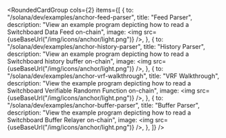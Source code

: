 
<RoundedCardGroup
  cols={2}
  items={[
    {
      to: "/solana/dev/examples/anchor-feed-parser",
      title: "Feed Parser",
      description:
        "View an example program depicting how to read a Switchboard Data Feed on-chain",
      image: <img src={useBaseUrl("/img/icons/anchor/light.png")} />,
    },
    {
      to: "/solana/dev/examples/anchor-history-parser",
      title: "History Parser",
      description:
        "View an example program depicting how to read a Switchboard history buffer on-chain",
      image: <img src={useBaseUrl("/img/icons/anchor/light.png")} />,
    },
    {
      to: "/solana/dev/examples/anchor-vrf-walkthrough",
      title: "VRF Walkthrough",
      description:
        "View the example program depicting how to read a Switchboard Verifiable Randomn Function on-chain",
      image: <img src={useBaseUrl("/img/icons/anchor/light.png")} />,
    },
    {
      to: "/solana/dev/examples/anchor-buffer-parser",
      title: "Buffer Parser",
      description:
        "View the example program depicting how to read a Switchboard Buffer Relayer on-chain",
      image: <img src={useBaseUrl("/img/icons/anchor/light.png")} />,
    },
  ]}
/>
